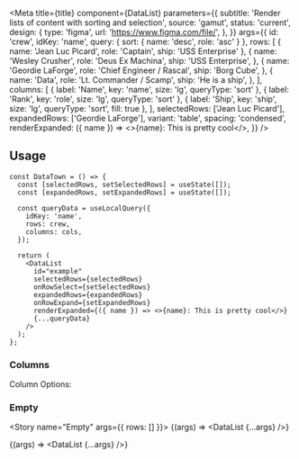 

<Meta
  title={title}
  component={DataList}
  parameters={{
    subtitle: 'Render lists of content with sorting and selection',
    source: 'gamut',
    status: 'current',
    design: {
      type: 'figma',
      url: 'https://www.figma.com/file/',
    },
  }}
  args={{
    id: 'crew',
    idKey: 'name',
    query: { sort: { name: 'desc', role: 'asc' } },
    rows: [
      { name: 'Jean Luc Picard', role: 'Captain', ship: 'USS Enterprise' },
      {
        name: 'Wesley Crusher',
        role: 'Deus Ex Machina',
        ship: 'USS Enterprise',
      },
      {
        name: 'Geordie LaForge',
        role: 'Chief Engineer / Rascal',
        ship: 'Borg Cube',
      },
      {
        name: 'Data',
        role: 'Lt. Commander / Scamp',
        ship: 'He is a ship',
      },
    ],
    columns: [
      { label: 'Name', key: 'name', size: 'lg', queryType: 'sort' },
      { label: 'Rank', key: 'role', size: 'lg', queryType: 'sort' },
      { label: 'Ship', key: 'ship', size: 'lg', queryType: 'sort', fill: true },
    ],
    selectedRows: ['Jean Luc Picard'],
    expandedRows: ['Geordie LaForge'],
    variant: 'table',
    spacing: 'condensed',
    renderExpanded: ({ name }) => <>{name}: This is pretty cool</>,
  }}
/>

## Usage

```tsx
const DataTown = () => {
  const [selectedRows, setSelectedRows] = useState([]);
  const [expandedRows, setExpandedRows] = useState([]);

  const queryData = useLocalQuery({
    idKey: 'name',
    rows: crew,
    columns: cols,
  });

  return (
    <DataList
      id="example"
      selectedRows={selectedRows}
      onRowSelect={setSelectedRows}
      expandedRows={expandedRows}
      onRowExpand={setExpandedRows}
      renderExpanded={({ name }) => <>{name}: This is pretty cool</>}
      {...queryData}
    />
  );
};
```

### Columns

Column Options:

<Story name="Demo">
  <DataListTemplate />
</Story>

### Empty

<Story name="Empty" args={{ rows: [] }}>
  {(args) => <DataList {...args} />}
</Story>

<Story name="DataList">{(args) => <DataList {...args} />}</Story>

<PropsTable story="DataList" />
